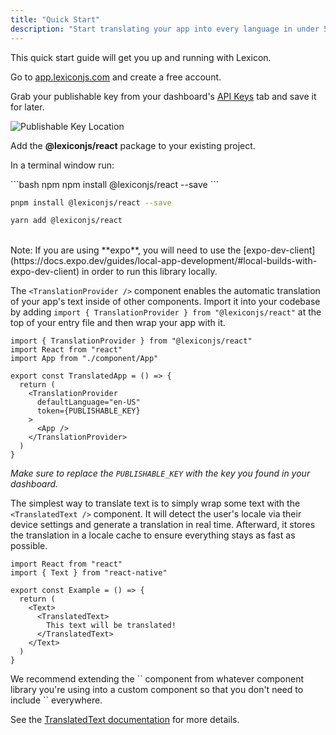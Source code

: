 ```yaml
---
title: "Quick Start"
description: "Start translating your app into every language in under 5 minutes."
---
```


This quick start guide will get you up and running with Lexicon.

<Steps titleSize="h3">

<Step title="Create a Lexicon account">

Go to [app.lexiconjs.com](https://app.lexiconjs.com) and create a free account.

</Step>

<Step title="Get your publishable key">

Grab your publishable key from your dashboard's [API Keys](https://app.lexiconjs.com/keys) tab and save it for later.

![Publishable Key Location](/images/publishable-key-location.png)

</Step>

<Step title="Install the @lexiconjs/react module">

Add the **@lexiconjs/react** package to your existing project.

In a terminal window run:

<CodeGroup>
```bash npm
npm install @lexiconjs/react --save
```

```bash pnpm
pnpm install @lexiconjs/react --save
```

```bash yarn
yarn add @lexiconjs/react
```
</CodeGroup>

<br />

<Tip>
Note: If you are using **expo**, you will need to use the [expo-dev-client](https://docs.expo.dev/guides/local-app-development/#local-builds-with-expo-dev-client) in order to run this library locally.
</Tip>

</Step>

<Step title="Wrap your app in <TranslationProvider />">

The `<TranslationProvider />` component enables the automatic translation of your app's text inside of other components. Import it into your codebase by adding `import { TranslationProvider } from "@lexiconjs/react"` at the top of your entry file and then wrap your app with it.

```tsx
import { TranslationProvider } from "@lexiconjs/react"
import React from "react"
import App from "./component/App"

export const TranslatedApp = () => {
  return (
    <TranslationProvider 
      defaultLanguage="en-US" 
      token={PUBLISHABLE_KEY}
    >
      <App />
    </TranslationProvider>
  )
}
```

*Make sure to replace the `PUBLISHABLE_KEY` with the key you found in your dashboard.*

</Step>

<Step title="Use Lexicon components to translate your app">

The simplest way to translate text is to simply wrap some text with the `<TranslatedText />` component. It will detect the user's locale via their device settings and generate a translation in real time. Afterward, it stores the translation in a locale cache to ensure everything stays as fast as possible.

```tsx
import React from "react"
import { Text } from "react-native"

export const Example = () => {
  return (
    <Text>
      <TranslatedText>
        This text will be translated!
      </TranslatedText>
    </Text>
  )
}
```

<Tip>
We recommend extending the `<Text />` component from whatever component library you're using into a custom component so that you don't need to include `<TranslatedText />` everywhere.

See the [TranslatedText documentation](/docs/usage/components/translated-text#creating-a-custom-text-component) for more details.
</Tip>

</Step>

</Steps>